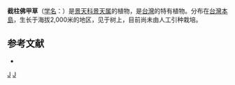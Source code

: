 {{Speciesbox 
| genus = Sedum
| species = truncatistigmum
| authority = T. S. Liu et [[钟年钧|N. J. Chung]]
}}

'''截柱佛甲草'''（[[学名|学名]]：{{lang|la|''Sedum truncatistigmum''}}）是[[景天科|景天科]][[景天属|景天属]]的植物，是[[台灣|台灣]]的特有植物。分布在[[台灣島|台灣本島]]，生长于海拔2,000米的地区，见于树上，目前尚未由人工引种栽培。

== 参考文献 ==
{{refbegin}}
* {{cite web| url =http://www.bioinfo.cn/db05/KmzwSpecies.php?action=view&id=6377| title =截柱佛甲草（存疑种）| work =中国高等植物数据库全库| publisher =中国科学院微生物研究所| author =昆明植物研究所| accessdate =2009-02-25| deadurl =yes| archiveurl =https://web.archive.org/web/20160305041501/http://www.bioinfo.cn/db05/KmzwSpecies.php?action=view&id=6377| archivedate =2016-03-05}}
{{refend}}
{{Taxonbar|from=Q11075146}}

{{DEFAULTSORT:Sedum truncatistigmum}}
[[Category:景天属|J]]
[[Category:臺灣特有植物|J]]